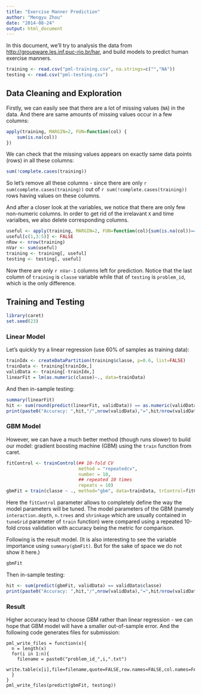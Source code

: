 ```yaml
---
title: "Exercise Manner Prediction"
author: "Mengyu Zhou"
date: "2014-08-24"
output: html_document
---
```


In this document, we'll try to analysis the data from <http://groupware.les.inf.puc-rio.br/har>, and build models to predict human exercise manners.
```r
training <- read.csv("pml-training.csv", na.strings=c("","NA"))
testing <- read.csv("pml-testing.csv")
```


## Data Cleaning and Exploration
Firstly, we can easily see that there are a lot of missing values (`NA`) in the data. And there are same amounts of missing values occur in a few columns:
```r
apply(training, MARGIN=2, FUN=function(col) {
    sum(is.na(col))
})
```
We can check that the missing values appears on exactly same data points (rows) in all these columns:
```r
sum(!complete.cases(training))
```
So let's remove all these columns - since there are only `r sum(complete.cases(training))` out of `r sum(!complete.cases(training))` rows having values on these columns.

And after a closer look at the variables, we notice that there are only few non-numeric columns. In order to get rid of the irrelavant `X` and time varialbes, we also delete corresponding columns.
```r
useful <- apply(training, MARGIN=2, FUN=function(col){sum(is.na(col))==0})
useful[c(1,3:5)] <- FALSE
nRow <- nrow(training)
nVar <- sum(useful)
training <- training[, useful]
testing <- testing[, useful]
```
Now there are only `r nVar-1` columns left for prediction. Notice that the last column of `training` is `classe` variable while that of `testing` is `problem_id`, which is the only difference.


## Training and Testing
```r
library(caret)
set.seed(23)
```

### Linear Model
Let's quickly try a linear regression (use 60% of samples as training data):
```r
trainIdx <- createDataPartition(training$classe, p=0.6, list=FALSE)
trainData <- training[trainIdx,]
validData <- training[-trainIdx,]
linearFit = lm(as.numeric(classe)~., data=trainData)
```
And then in-sample testing:
```r
summary(linearFit)
hit <- sum(round(predict(linearFit, validData)) == as.numeric(validData$classe))
print(paste0("Accuracy: ",hit,"/",nrow(validData),"=",hit/nrow(validData)))
```

### GBM Model
However, we can have a much better method (though runs slower) to build our model: gradient boosting machine (GBM) using the `train` function from caret.
```r
fitControl <- trainControl(## 10-fold CV
                           method = "repeatedcv",
                           number = 10,
                           ## repeated 10 times
                           repeats = 10)
gbmFit = train(classe ~ ., method="gbm", data=trainData, trControl=fitControl, verbose=FALSE)
```
Here the `fitControl` parameter allows to completely define the way the model parameters will be tuned. The model parameters of the GBM (namely `interaction.depth`, `n.trees` and `shrinkage` which are usually contained in `tuneGrid` parameter of `train` function) were compared using a repeated 10-fold cross validation with accuracy being the metric for comparison.

Following is the result model. (It is also interesting to see the variable importance using `summary(gbmFit)`. But for the sake of space we do not show it here.)
```r
gbmFit
```
Then in-sample testing:
```r
hit <- sum(predict(gbmFit, validData) == validData$classe)
print(paste0("Accuracy: ",hit,"/",nrow(validData),"=",hit/nrow(validData)))
```

### Result
Higher accuracy lead to choose GBM rather than linear regression - we can hope that GBM model will have a smaller out-of-sample error. And the following code generates files for submission:
```
pml_write_files = function(x){
  n = length(x)
  for(i in 1:n){
    filename = paste0("problem_id_",i,".txt")
    write.table(x[i],file=filename,quote=FALSE,row.names=FALSE,col.names=FALSE)
  }
}
pml_write_files(predict(gbmFit, testing))
```
